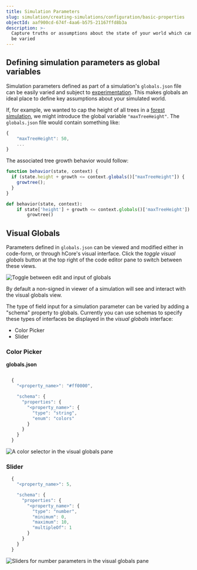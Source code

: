 ```yaml
---
title: Simulation Parameters
slug: simulation/creating-simulations/configuration/basic-properties
objectId: aaf900cd-674f-4aa6-b575-21167ffd8b3a
description: >-
  Capture truths or assumptions about the state of your world which can easily
  be varied
---
```


## Defining simulation parameters as global variables

Simulation parameters defined as part of a simulation's `globals.json` file can be easily varied and subject to [experimentation](/docs/simulation/creating-simulations/experiments/). This makes globals an ideal place to define key assumptions about your simulated world.

If, for example, we wanted to cap the height of all trees in a [forest simulation](https://simulation.hash.ai/@hash/forest), we might introduce the global variable `"maxTreeHeight"`. The `globals.json` file would contain something like:

```javascript
{
    "maxTreeHeight": 50,
    ...
}
```

The associated tree growth behavior would follow:

<Tabs>
<Tab title="JavaScript" >

```javascript
function behavior(state, context) {
  if (state.height + growth <= context.globals()["maxTreeHeight"]) {
    growtree();
  }
}
```

</Tab>

<Tab title="Python" >

```python
def behavior(state, context):
    if state['height'] + growth <= context.globals()['maxTreeHeight']):
        growtree()
```

</Tab>
</Tabs>

## Visual Globals

Parameters defined in `globals.json` can be viewed and modified either in code-form, or through hCore's visual interface. Click the _toggle visual globals_ button at the top right of the code editor pane to switch between these views.

![Toggle between edit and input of globals](https://cdn-us1.hash.ai/site/docs/kapture-2020-12-09-at-11.52.28.gif)

<Hint style="info">
  By default a non-signed in viewer of a simulation will see and interact with
  the visual globals view.
</Hint>

The type of field input for a simulation parameter can be varied by adding a "schema" property to globals. Currently you can use schemas to specify these types of interfaces be displayed in the _visual globals_ interface:

- Color Picker
- Slider

### Color Picker

**globals.json**

```javascript

  {
    "<property_name>": "#ff0000",

    "schema": {
      "properties": {
        "<property_name>": {
          "type": "string",
          "enum": "colors"
        }
      }
    }
  }
```

![A color selector in the visual globals pane](https://cdn-us1.hash.ai/site/docs/screen-shot-2020-12-09-at-12.06.10-pm.png)

### Slider

```javascript
  {
    "<property_name>": 5,

    "schema": {
      "properties": {
        "<property_name>": {
          "type": "number",
          "minimum": 0,
          "maximum": 10,
          "multipleOf": 1
        }
      }
    }
  }
```

![Sliders for number parameters in the visual globals pane](https://cdn-us1.hash.ai/site/docs/image%20%2832%29.png)
